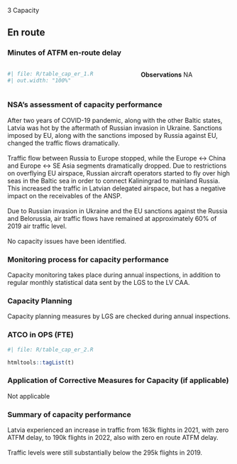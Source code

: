 [3 Capacity]{class="fakeh1"}

## En route
### Minutes of ATFM en-route delay

:::: {.columns}
  
::: {.column width="55%"}

```r
#| file: R/table_cap_er_1.R
#| out.width: "100%"
```
:::

::: {.column width="1%"}
:::

::: {.column width="44%"}

**Observations**
NA
:::
::::


### NSA's assessment of capacity performance
After two years of COVID-19 pandemic, along with the other Baltic states, Latvia was hot by the aftermath of Russian invasion in Ukraine. Sanctions imposed by EU, along with the sanctions imposed by Russia against EU, changed the traffic flows dramatically.<br/><br/>Traffic flow between Russia to Europe stopped, while the Europe ↔ China and Europe ↔ SE Asia segments dramatically dropped. Due to restrictions on overflying EU airspace, Russian aircraft operators started to fly over  high seas in the Baltic sea in order to connect Kaliningrad to mainland Russia. This increased the traffic in Latvian delegated airspace, but has a negative impact on the receivables of the ANSP.<br/><br/>Due to Russian invasion in Ukraine and the EU sanctions against the Russia and Belorussia, air traffic flows have remained at approximately 60% of 2019 air traffic level. <br/><br/>No capacity issues have been identified.

### Monitoring process for capacity performance
Capacity monitoring takes place during annual inspections, in addition to regular monthly statistical data sent by the LGS to the LV CAA.

### Capacity Planning
Capacity planning measures by LGS are checked during annual inspections.

### ATCO in OPS (FTE)

```r
#| file: R/table_cap_er_2.R
```
```r
htmltools::tagList(t)
```



### Application of Corrective Measures for Capacity (if applicable)
Not applicable

### Summary of capacity performance
Latvia experienced an increase in traffic from 163k flights in 2021, with zero ATFM delay, to 190k flights in 2022, also with zero en route ATFM delay. <br/><br/>Traffic levels were still substantially below the 295k flights in 2019.